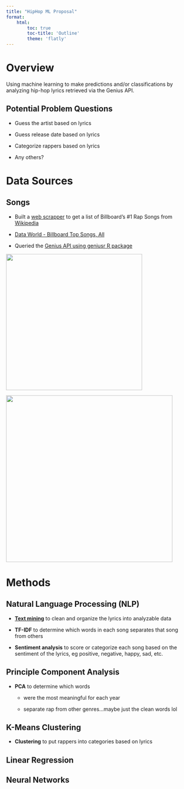 ```yaml
---
title: "HipHop ML Proposal"
format: 
    html: 
        toc: true
        toc-title: 'Outline'
        theme: 'flatly'
---
```


# Overview

Using machine learning to make predictions and/or classifications by analyzing hip-hop lyrics retrieved via the Genius API.

## Potential Problem Questions

-   Guess the artist based on lyrics

-   Guess release date based on lyrics

-   Categorize rappers based on lyrics

-   Any others?

# Data Sources

## Songs

-   Built a [web scrapper](analysis/wiki_scrapper.html) to get a list of Billboard's #1 Rap Songs from [Wikipedia](https://en.wikipedia.org/wiki/List_of_Billboard_number-one_rap_singles_of_the_1980s_and_1990s)

-   [Data World - Billboard Top Songs, All](https://data.world/kcmillersean/billboard-hot-100-1958-2017)

-   Queried the [Genius API using geniusr R package](analysis/genius_api.html)

::: {.column-screen-inset layout-ncol="2"}
![](imgs/Salt-N-Pepa-1000.jpg){fig-align="center" width="371"}

![](imgs/City-Girls.jpg){fig-align="center" width="454"}
:::

# Methods

## Natural Language Processing (NLP)

-   [**Text mining**](analysis/text_mining.html) to clean and organize the lyrics into analyzable data

-   **TF-IDF** to determine which words in each song separates that song from others

-   **Sentiment analysis** to score or categorize each song based on the sentiment of the lyrics, eg positive, negative, happy, sad, etc.

## Principle Component Analysis

-   **PCA** to determine which words

    -   were the most meaningful for each year

    -   separate rap from other genres...maybe just the clean words lol

## K-Means Clustering

-   **Clustering** to put rappers into categories based on lyrics

## Linear Regression

## Neural Networks
